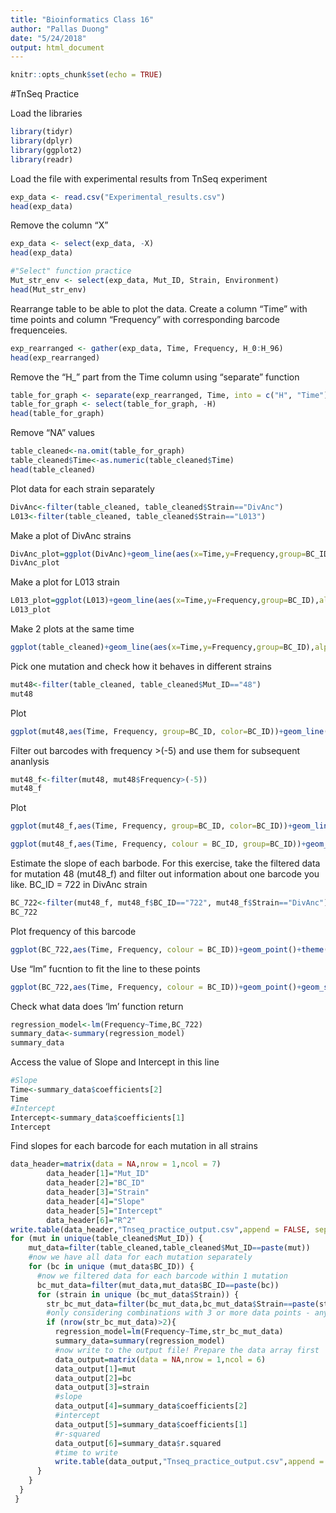 ```yaml
---
title: "Bioinformatics Class 16"
author: "Pallas Duong"
date: "5/24/2018"
output: html_document
---
```


```r
knitr::opts_chunk$set(echo = TRUE)
```

#TnSeq Practice 

Load the libraries 
```r
library(tidyr)
library(dplyr)
library(ggplot2)
library(readr)
```

Load the file with experimental results from TnSeq experiment 
```r
exp_data <- read.csv("Experimental_results.csv")
head(exp_data)
```

Remove the column "X"
```r
exp_data <- select(exp_data, -X)
head(exp_data)
```

```r
#"Select" function practice 
Mut_str_env <- select(exp_data, Mut_ID, Strain, Environment)
head(Mut_str_env)
```

Rearrange table to be able to plot the data. Create a column "Time" with time points and column "Frequency" with corresponding barcode frequenceies.
```r
exp_rearranged <- gather(exp_data, Time, Frequency, H_0:H_96)
head(exp_rearranged)
```

Remove the "H_" part from the Time column using "separate" function
```r
table_for_graph <- separate(exp_rearranged, Time, into = c("H", "Time"))
table_for_graph <- select(table_for_graph, -H)
head(table_for_graph)
```

Remove "NA" values 
```r
table_cleaned<-na.omit(table_for_graph)
table_cleaned$Time<-as.numeric(table_cleaned$Time)
head(table_cleaned)
```

Plot data for each strain separately 
```r
DivAnc<-filter(table_cleaned, table_cleaned$Strain=="DivAnc")
L013<-filter(table_cleaned, table_cleaned$Strain=="L013")
```

Make a plot of DivAnc strains
```r
DivAnc_plot=ggplot(DivAnc)+geom_line(aes(x=Time,y=Frequency,group=BC_ID),alpha=.2,colour="#000033")+ggtitle("DivAnc_SC3")+theme(plot.title = element_text(hjust = 0.5))+xlab("Time, hours") + ylab("Log10(Barcode frequency)")
DivAnc_plot
```

Make a plot for L013 strain
```r
L013_plot=ggplot(L013)+geom_line(aes(x=Time,y=Frequency,group=BC_ID),alpha=.2,colour="#CC6633")+ggtitle("L013_SC3")+theme(plot.title = element_text(hjust = 0.5))+xlab("Time, hours") + ylab("Log10(Barcode frequency)")
L013_plot
```

Make 2 plots at the same time
```r
ggplot(table_cleaned)+geom_line(aes(x=Time,y=Frequency,group=BC_ID),alpha=.2,colour="#000033")+facet_grid(.~Strain)+ggtitle("Barcode trajectories")+theme(plot.title = element_text(hjust = 0.5))+xlab("Time, hours") + ylab("Log10(Barcode frequency)")
```

Pick one mutation and check how it behaves in different strains 
```r
mut48<-filter(table_cleaned, table_cleaned$Mut_ID=="48")
mut48
```

Plot
```r
ggplot(mut48,aes(Time, Frequency, group=BC_ID, color=BC_ID))+geom_line()+theme(legend.position="none")+facet_grid(.~Strain)+ggtitle("Mutation_48")+xlab("Time, hours") + ylab("Log10(Barcode frequency)")+theme(plot.title = element_text(hjust = 0.5))
```

Filter out barcodes with frequency >(-5) and use them for subsequent ananlysis
```r
mut48_f<-filter(mut48, mut48$Frequency>(-5))
mut48_f
```

Plot 
```r
ggplot(mut48_f,aes(Time, Frequency, group=BC_ID, color=BC_ID))+geom_line()+theme(legend.position="none")+facet_grid(.~Strain)+ggtitle("Mutation_48")+xlab("Time, hours") + ylab("Log10(Barcode frequency)")+theme(plot.title = element_text(hjust = 0.5))
```

```r
ggplot(mut48_f,aes(Time, Frequency, colour = BC_ID, group=BC_ID))+geom_point()+geom_smooth(se = FALSE, method = "lm")+facet_grid(.~Strain)+theme(legend.position="none")+ggtitle(paste("Mutation",48, sep="_"))+xlab("Time, hours")+ ylab("Log10(Barcode frequency)")
```

Estimate the slope of each barbode. For this exercise, take the filtered data for mutation 48 (mut48_f) and filter out information about one barcode you like. BC_ID = 722 in DivAnc strain
```r
BC_722<-filter(mut48_f, mut48_f$BC_ID=="722", mut48_f$Strain=="DivAnc")
BC_722
```

Plot frequency of this barcode
```r
ggplot(BC_722,aes(Time, Frequency, colour = BC_ID))+geom_point()+theme(legend.position="none")+ggtitle("BC_722")+xlab("Time, hours") + ylab("Log10(Frequency)")
```

Use "lm" fucntion to fit the line to these points
```r
ggplot(BC_722,aes(Time, Frequency, colour = BC_ID))+geom_point()+geom_smooth(se = FALSE, method = "lm")+theme(legend.position="none")+ggtitle("BC_722")+xlab("Time, hours") + ylab("Log10(Frequency)")
```

Check what data does 'lm' function return
```r
regression_model<-lm(Frequency~Time,BC_722)
summary_data<-summary(regression_model)
summary_data
```

Access the value of Slope and Intercept in this line 
```r
#Slope
Time<-summary_data$coefficients[2]
Time
#Intercept
Intercept<-summary_data$coefficients[1]
Intercept
```

Find slopes for each barcode for each mutation in all strains 
```r
data_header=matrix(data = NA,nrow = 1,ncol = 7)
        data_header[1]="Mut_ID"
        data_header[2]="BC_ID"
        data_header[3]="Strain"
        data_header[4]="Slope"
        data_header[5]="Intercept"
        data_header[6]="R^2"
write.table(data_header,"Tnseq_practice_output.csv",append = FALSE, sep = ",",eol="\n",dec=".",row.names = FALSE,col.names = FALSE)
for (mut in unique(table_cleaned$Mut_ID)) {
    mut_data=filter(table_cleaned,table_cleaned$Mut_ID==paste(mut))
    #now we have all data for each mutation separately
    for (bc in unique (mut_data$BC_ID)) {
      #now we filtered data for each barcode within 1 mutation
      bc_mut_data=filter(mut_data,mut_data$BC_ID==paste(bc))
      for (strain in unique (bc_mut_data$Strain)) {
        str_bc_mut_data=filter(bc_mut_data,bc_mut_data$Strain==paste(strain))
        #only considering combinations with 3 or more data points - anything less is statistically insignificant
        if (nrow(str_bc_mut_data)>2){
          regression_model=lm(Frequency~Time,str_bc_mut_data)
          summary_data=summary(regression_model)
          #now write to the output file! Prepare the data array first
          data_output=matrix(data = NA,nrow = 1,ncol = 6)
          data_output[1]=mut
          data_output[2]=bc
          data_output[3]=strain
          #slope
          data_output[4]=summary_data$coefficients[2]
          #intercept
          data_output[5]=summary_data$coefficients[1]
          #r-squared
          data_output[6]=summary_data$r.squared
          #time to write
          write.table(data_output,"Tnseq_practice_output.csv",append = TRUE, sep = ",",eol="\n",dec=".",row.names = FALSE,col.names = FALSE)
      }
    }
  }
 }
```











